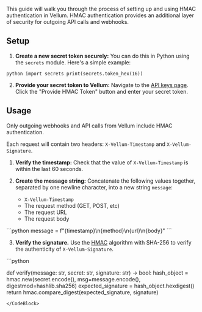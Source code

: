 This guide will walk you through the process of setting up and using HMAC authentication in Vellum. HMAC authentication provides an additional layer of security for outgoing API calls and webhooks.

## Setup

1. **Create a new secret token securely:** You can do this in Python using the `secrets` module. Here's a simple example:

<CodeBlock title="Python Secret Token Generation">```python import secrets print(secrets.token_hex(16)) ```</CodeBlock>

2. **Provide your secret token to Vellum:** Navigate to the [API keys page](https://app.vellum.ai/api-keys). Click the "Provide HMAC Token" button and enter your secret token.

## Usage

<Callout intent="info">Only outgoing webhooks and API calls from Vellum include HMAC authentication.</Callout>

Each request will contain two headers: `X-Vellum-Timestamp` and `X-Vellum-Signature`.

1. **Verify the timestamp:** Check that the value of `X-Vellum-Timestamp` is within the last 60 seconds.

2. **Create the message string:** Concatenate the following values together, separated by one newline character, into a new string `message`:
   - `X-Vellum-Timestamp`
   - The request method (GET, POST, etc)
   - The request URL
   - The request body

<CodeBlock title="Python HMAC Content">
  ```python message = f"{timestamp}\n{method}\n{url}\n{body}" ```
</CodeBlock>

3. **Verify the signature.** Use the [HMAC](https://en.wikipedia.org/wiki/HMAC) algorithm with SHA-256 to verify the authenticity of `X-Vellum-Signature`.

<CodeBlock title="Python HMAC Signature Verification Example">
```python

def verify(message: str, secret: str, signature: str) -> bool:
hash_object = hmac.new(secret.encode(), msg=message.encode(), digestmod=hashlib.sha256)
expected_signature = hash_object.hexdigest()
return hmac.compare_digest(expected_signature, signature)

```
</CodeBlock>
```
